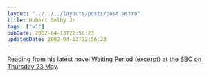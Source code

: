 ```yaml
---
layout: "../../../layouts/posts/post.astro"
title: Hubert Selby Jr
tags: ["v1"]
pubDate: 2002-04-13T22:56:23
updatedDate: 2002-04-13T22:56:23
---
```


Reading from his latest novel [Waiting Period][1] ([excerpt][2]) at the <a href="http://www.sbc.org.uk/cgi-bin/framebuilder.cgi?target=/literature/sub_literature/performance/15121.html?version=1" rel="noopener noreferrer">SBC on Thursday 23 May</a>.

[1]: http://www.marionboyars.co.uk/Specific%20title%20pages/waiting.html "Hubert Selby Jr's Waiting Period on marionboyars.co.uk"
[2]: http://www.marionboyars.co.uk/Authors%20and%20gen.%20info/Other%20pages/excerpts.html "(scroll down) excerpt from Waiting Period on marionboyars.co.uk"
